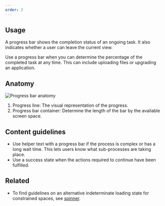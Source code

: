 ```yaml
---
order: 2
---
```


## Usage

A progress bar shows the completion status of an ongoing task. It also indicates whether a user can leave the current view.

Use a progress bar when you can determine the percentage of the completed task at any time. This can include uploading files or upgrading an application. 

## Anatomy

![Progress bar anatomy](/images/progress-bar-anatomy.png)

1. Progress line: The visual representation of the progress.
2. Progress bar container: Determine the length of the bar by the available screen space.

## Content guidelines

- Use helper text with a progress bar if the process is complex or has a long wait time. This lets users know what sub-processes are taking place.
- Use a success state when the actions required to continue have been fulfilled.

## Related
    
- To find guidelines on an alternative indeterminate loading state for constrained spaces, see [spinner](/components/spinner).
